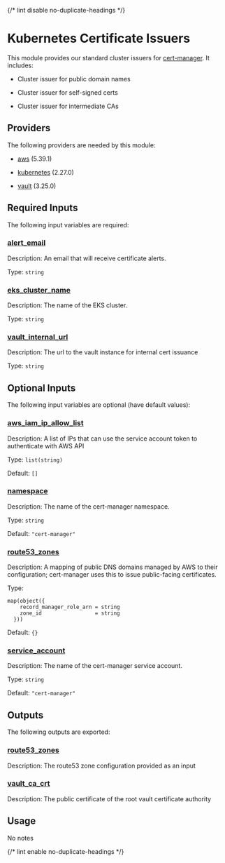 
{/* lint disable no-duplicate-headings */}

# Kubernetes Certificate Issuers

<ModuleHeader name="kube_cert_issuers" sourceHref="https://github.com/Panfactum/stack/tree/__PANFACTUM_VERSION_EDGE__/packages/infrastructure/kube_cert_issuers" status="stable" type="live" />

This module provides our standard cluster issuers for [cert-manager](https://cert-manager.io/). It includes:

* Cluster issuer for public domain names

* Cluster issuer for self-signed certs

* Cluster issuer for intermediate CAs

## Providers

The following providers are needed by this module:

* [aws](https://registry.terraform.io/providers/hashicorp/aws/5.39.1/docs) (5.39.1)

* [kubernetes](https://registry.terraform.io/providers/hashicorp/kubernetes/2.27.0/docs) (2.27.0)

* [vault](https://registry.terraform.io/providers/hashicorp/vault/3.25.0/docs) (3.25.0)

## Required Inputs

The following input variables are required:

### <a name="input_alert_email" /> [alert\_email](#input_alert_email)

Description: An email that will receive certificate alerts.

Type: `string`

### <a name="input_eks_cluster_name" /> [eks\_cluster\_name](#input_eks_cluster_name)

Description: The name of the EKS cluster.

Type: `string`

### <a name="input_vault_internal_url" /> [vault\_internal\_url](#input_vault_internal_url)

Description: The url to the vault instance for internal cert issuance

Type: `string`

## Optional Inputs

The following input variables are optional (have default values):

### <a name="input_aws_iam_ip_allow_list" /> [aws\_iam\_ip\_allow\_list](#input_aws_iam_ip_allow_list)

Description: A list of IPs that can use the service account token to authenticate with AWS API

Type: `list(string)`

Default: `[]`

### <a name="input_namespace" /> [namespace](#input_namespace)

Description: The name of the cert-manager namespace.

Type: `string`

Default: `"cert-manager"`

### <a name="input_route53_zones" /> [route53\_zones](#input_route53_zones)

Description: A mapping of public DNS domains managed by AWS to their configuration; cert-manager uses this to issue public-facing certificates.

Type:

```hcl
map(object({
    record_manager_role_arn = string
    zone_id                 = string
  }))
```

Default: `{}`

### <a name="input_service_account" /> [service\_account](#input_service_account)

Description: The name of the cert-manager service account.

Type: `string`

Default: `"cert-manager"`

## Outputs

The following outputs are exported:

### <a name="output_route53_zones" /> [route53\_zones](#output_route53_zones)

Description: The route53 zone configuration provided as an input

### <a name="output_vault_ca_crt" /> [vault\_ca\_crt](#output_vault_ca_crt)

Description: The public certificate of the root vault certificate authority

## Usage

No notes

{/* lint enable no-duplicate-headings */}
